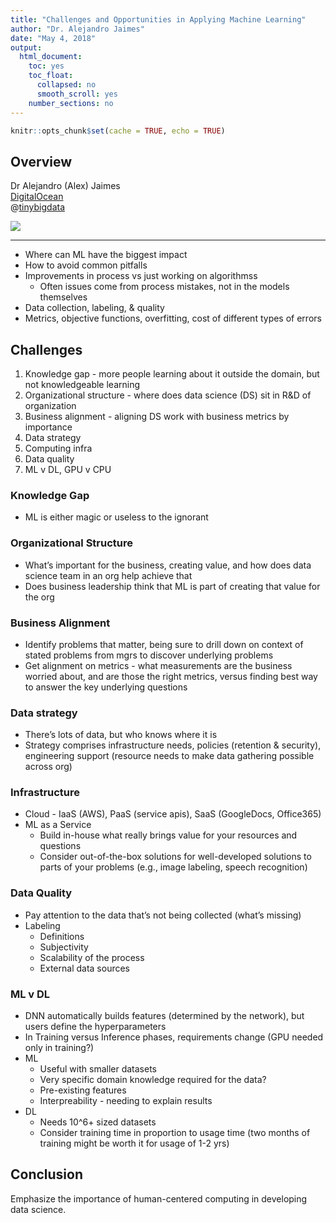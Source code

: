 ```yaml
---
title: "Challenges and Opportunities in Applying Machine Learning"
author: "Dr. Alejandro Jaimes"
date: "May 4, 2018"
output: 
  html_document:
    toc: yes
    toc_float:
      collapsed: no
      smooth_scroll: yes
    number_sections: no
---
```


```r
knitr::opts_chunk$set(cache = TRUE, echo = TRUE)
```

## Overview

<div class="row">

<div class="col-md-6">
Dr Alejandro (Alex) Jaimes  
[DigitalOcean](https://www.digitalocean.com/)  
@[tinybigdata](https://twitter.com/tinybigdata)  
</div>

<div class="col-md-6">
![](images/resized/jaimes_150.jpg)
</div>

</div>

***

- Where can ML have the biggest impact
- How to avoid common pitfalls
- Improvements in process vs just working on algorithmss
    - Often issues come from process mistakes, not in the models themselves
- Data collection, labeling, & quality
- Metrics, objective functions, overfitting, cost of different types of errors

## Challenges

1. Knowledge gap - more people learning about it outside the domain, but not knowledgeable learning
1. Organizational structure - where does data science (DS) sit in R&D of organization
1. Business alignment - aligning DS work with business metrics by importance
1. Data strategy
1. Computing infra
1. Data quality
1. ML v DL, GPU v CPU

### Knowledge Gap

- ML is either magic or useless to the ignorant

### Organizational Structure

- What's important for the business, creating value, and how does data science team in an org help achieve that
- Does business leadership think that ML is part of creating that value for the org

### Business Alignment

- Identify problems that matter, being sure to drill down on context of stated problems from mgrs to discover underlying problems
- Get alignment on metrics - what measurements are the business worried about, and are those the right metrics, versus finding best way to answer the key underlying questions

### Data strategy

- There's lots of data, but who knows where it is
- Strategy comprises infrastructure needs, policies (retention & security), engineering support (resource needs to make data gathering possible across org)

### Infrastructure

- Cloud - IaaS (AWS), PaaS (service apis), SaaS (GoogleDocs, Office365)
- ML as a Service
    - Build in-house what really brings value for your resources and questions
    - Consider out-of-the-box solutions for well-developed solutions to parts of your problems (e.g., image labeling, speech recognition)
    
### Data Quality

- Pay attention to the data that's not being collected (what's missing)
- Labeling
    - Definitions
    - Subjectivity
    - Scalability of the process
    - External data sources

### ML v DL

- DNN automatically builds features (determined by the network), but users define the hyperparameters
- In Training versus Inference phases, requirements change (GPU needed only in training?)
- ML
    - Useful with smaller datasets
    - Very specific domain knowledge required for the data?
    - Pre-existing features
    - Interpreability - needing to explain results
- DL
    - Needs 10^6+ sized datasets
    - Consider training time in proportion to usage time (two months of training might be worth it for usage of 1-2 yrs)

## Conclusion

Emphasize the importance of human-centered computing in developing data science.
